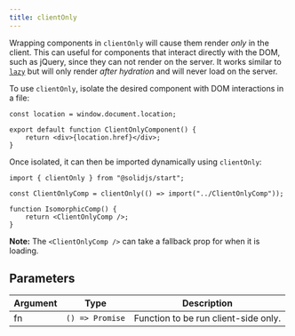 ```yaml
---
title: clientOnly
---
```


Wrapping components in `clientOnly` will cause them render _only_ in the client.
This can useful for components that interact directly with the DOM, such as jQuery, since they can not render on the server.
It works similar to [`lazy`](/reference/component-apis/lazy) but will only render _after hydration_ and will never load on the server.

To use `clientOnly`, isolate the desired component with DOM interactions in a file:

```tsx
const location = window.document.location;

export default function ClientOnlyComponent() {
	return <div>{location.href}</div>;
}
```

Once isolated, it can then be imported dynamically using `clientOnly`:

```tsx
import { clientOnly } from "@solidjs/start";

const ClientOnlyComp = clientOnly(() => import("../ClientOnlyComp"));

function IsomorphicComp() {
	return <ClientOnlyComp />;
}
```

**Note:** The `<ClientOnlyComp />` can take a fallback prop for when it is loading.

## Parameters

| Argument | Type            | Description                          |
| -------- | --------------- | ------------------------------------ |
| fn       | `() => Promise` | Function to be run client-side only. |
